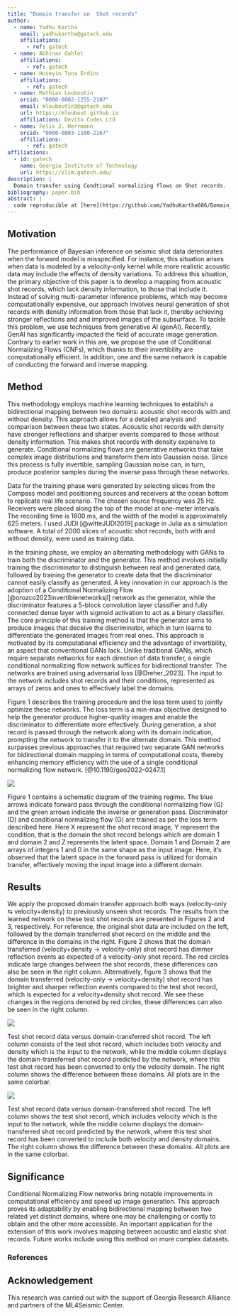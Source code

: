 ```yaml
---
title: "Domain transfer on  Shot records"
author:
  - name: Yadhu Kartha
    email: yadhukartha@gatech.edu
    affiliations:
      - ref: gatech
  - name: Abhinav Gahlot
    affiliations:
      - ref: gatech 
  - name: Huseyin Tuna Erdinc
    affiliations:
      - ref: gatech       
  - name: Mathias Louboutin
    orcid: "0000-0002-1255-2107"
    email: mlouboutin3@gatech.edu
    url: https://mloubout.github.io
    affiliations: Devito Codes Ltd
  - name: Felix J. Herrmann
    orcid: "0000-0003-1180-2167"
    affiliations:
      - ref: gatech
affiliations:
  - id: gatech
    name: Georgia Institute of Technology
    url: https://slim.gatech.edu/
description: | 
  Domain transfer using Condtional normalizing flows on Shot records.
bibliography: paper.bib
abstract: |
  code reproducible at [here](https://github.com/YadhuKartha686/Domain_transfer/blob/main/scripts/DTwithCNF.jl)
---
```


::: hidden
$$
    \newcommand{\pluseq}{\mathrel{+}=}
$$
:::

## Motivation

The performance of Bayesian inference on seismic shot data deteriorates when the forward model is misspecified. For instance, this situation arises when data is modeled by a velocity-only kernel while more realistic acoustic data may include the effects of density variations. To address this situation, the primary objective of this paper is to develop a mapping from acoustic shot records, which lack density information, to those that include it. Instead of solving multi-parameter inference problems, which may become computationally expensive, our approach involves neural generation of shot records with density information from those that lack it, thereby achieving stronger reflections and and improved images of the subsurface. To tackle this problem, we use techniques from generative AI (genAI). Recently, GenAI has significantly impacted the field of accurate image generation. Contrary to earlier work in this are, we propose the use of Conditional Normalizing Flows (CNFs), which thanks to their invertibility are computationally efficient. In addition, one and the same network is capable of conducting the forward and inverse mapping.

## Method

This methodology employs machine learning techniques to establish a bidirectional mapping between two domains: acoustic shot records with and without density. This approach allows for a detailed analysis and comparison between these two states. Acoustic shot records with density have stronger reflections and sharper events compared to those without density information. This makes shot records with density expensive to generate. Conditional normalizing flows are generative networks that take complex image distributions and transform them into Gaussian noise. Since this process is fully invertible, sampling Gaussian noise can, in turn, produce posterior samples during the inverse pass through these networks. 

Data for the training phase were generated by selecting slices from the Compass model and positioning sources and receivers at the ocean bottom to replicate real life scenario. The chosen source frequency was 25 Hz. Receivers were placed along the top of the model at one-meter intervals. The recording time is 1800 ms, and the width of the model is approximately 625 meters. I used JUDI [@witteJUDI2019] package in Julia as a simulation software. A total of 2000 slices of acoustic shot records, both with and without density, were used as training data.

In the training phase, we employ an alternating methodology with GANs to train both the discriminator and the generator. This method involves initially training the discriminator to distinguish between real and generated data, followed by training the generator to create data that the discriminator cannot easily classify as generated. A key innovation in our approach is the adoption of a Conditional Normalizing Flow [@orozco2023invertiblenetworksjl] network as the generator, while the discriminator features a 5-block convolution layer classifier and fully connected dense layer with sigmoid activation to act as a binary classifier. The core principle of this training method is that the generator aims to produce images that deceive the discriminator, which in turn learns to differentiate the generated images from real ones. This approach is motivated by its computational efficiency and the advantage of invertibility, an aspect that conventional GANs lack. Unlike traditional GANs, which require separate networks for each direction of data transfer, a single conditional normalizing flow network suffices for bidirectional transfer. The networks are trained using adversarial loss [@Dreher_2023]. The input to the network includes shot records and their conditions, represented as arrays of zeros and ones to effectively label the domains. 

Figure 1 describes the training procedure and the loss term used to jointly optimize these networks. The loss term is a min-max objective designed to help the generator produce higher-quality images and enable the discriminator to differentiate more effectively. During generation, a shot record is passed through the network along with its domain indication, prompting the network to transfer it to the alternate domain. This method surpasses previous approaches that required two separate GAN networks for bidirectional domain mapping in terms of computational costs, thereby enhancing memory efficiency with the use of a single conditional normalizing flow network. [@10.1190/geo2022-0247.1]  

::: {#fig-vdtov }
![](figures/trainingreg.png)

Figure 1 contains a schematic diagram of the training regime. The blue arrows indicate forward pass through the conditional normalizing flow (G) and the green arrows indicate the inverse or generation pass. Discriminator (D) and conditional normalizing flow (G) are trained as per the loss term described here.  Here X represent the shot record image, Y represent the condition, that is the domain the shot record belongs which are domain 1 and domain 2 and Z represents the latent space. Domain 1 and Domain 2 are arrays of integers 1 and 0 in the same shape as the input image. Here, it's observed that the latent space in the forward pass is utilized for domain transfer, effectively moving the input image into a different domain.
:::


## Results

We apply the proposed domain transfer approach both ways (velocity-only ⇆ velocity+density) to previously unseen shot records. The results from the learned network on these test shot records are presented in Figures 2 and 3, respectively. For reference, the original shot data are included on the left, followed by the domain transferred shot record on the middle and the difference in the domains in the right. Figure 2 shows that the domain transferred (velocity+density → velocity-only) shot record has dimmer reflection events as expected of a velocity-only shot record. The red circles indicate large changes between the shot records, these differences can also be seen in the right column. Alternatively, figure 3 shows that the domain transferred (velocity-only → velocity+density) shot record has brighter and sharper reflection events compared to the test shot record, which is expected for a velocity+density shot record. We see these changes in the regions denoted by red circles, these differences can also be seen in the right column.

::: {#fig-vdtov }
![](figures/comparetestveldenandvel.png)

Test shot record data versus domain-transferred shot record. The left column consists of the test shot record, which includes both velocity and density which is the input to the network, while the middle column displays the domain-transferred shot record predicted by the network, where this test shot record has been converted to only the velocity domain. The right column shows the difference between these domains. All plots are in the same colorbar.

:::

::: {#fig-vtovd }
![](figures/comparetestvelandvelden.png)

Test shot record data versus domain-transferred shot record. The left column shows the test shot record, which includes velocity which is the input to the network, while the middle column displays the domain-transferred shot record predicted by the network, where this test shot record has been converted to include both velocity and density domains. The right column shows the difference between these domains. All plots are in the same colorbar.

:::


## Significance

Conditional Normalizing Flow networks bring notable improvements in computational efficiency and speed up image generation. This approach proves its adaptability by enabling bidirectional mapping between two related yet distinct domains, where one may be challenging or costly to obtain and the other more accessible. An important application for the extension of this work involves mapping between acoustic and elastic shot records. Future works include using this method on more complex datasets.

### References

::: {#refs}
:::

## Acknowledgement {.appendix}

This research was carried out with the support of Georgia Research Alliance and partners of the ML4Seismic Center.

